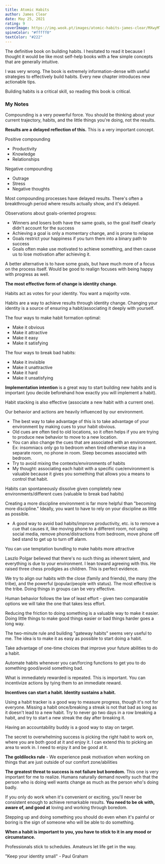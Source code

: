 ```yaml
---
title: Atomic Habits
author: James Clear
date: May 25, 2021
rating: 9
coverImage: https://img.wook.pt/images/atomic-habits-james-clear/MXwyMTg2NTQxOHwxNzcyMDUzMXwxNjQ3MzQwMzcwMDAw/500x
spineColor: "#fffff0"
textColor: "#222"
---
```


The definitive book on building habits. I hesitated to read it because I thought it would be like most self-help books with a few simple concepts that are generally intuitive.

I was very wrong. The book is extremely information-dense with useful strategies to effectively build habits. Every new chapter introduces new actionable tips.

Building habits is a critical skill, so reading this book is critical.

### My Notes

Compounding is a very powerful force. You should be thinking about your current trajectory, habits, and the little things you're doing, not the results.

**Results are a delayed reflection of this.** This is a very important concept.

Positive compounding

- Productivity
- Knowledge
- Relationships

Negative compounding

- Outrage
- Stress
- Negative thoughts

Most compounding processes have delayed results. There's often a breakthrough period where results actually show, and it's delayed.

Observations about goals-oriented progress:

- Winners and losers both have the same goals, so the goal itself clearly didn't account for the success
- Achieving a goal is only a momentary change, and is prone to relapse
- Goals restrict your happiness if you turn them into a binary path to success
- Goals often make use motivated to achieve something, and then cause us to lose motivation after achieving it.

A better alternative is to have some goals, but have much more of a focus on the process itself. Would be good to realign focuses with being happy with progress as well.

**The most effective form of change is identity change**.

Habits act as votes for your identity. You want a majority vote.

Habits are a way to achieve results through identity change. Changing your identity is a source of ensuring a habit/associating it deeply with yourself.

The four ways to make habit formation optimal:

- Make it obvious
- Make it attractive
- Make it easy
- Make it satisfying

The four ways to break bad habits:

- Make it invisible
- Make it unattractive
- Make it hard
- Make it unsatisfying

**Implementation intention** is a great way to start building new habits and is important (you decide beforehand how exactly you will implement a habit).

Habit stacking is also effective (associate a new habit with a current one).

Our behavior and actions are heavily influenced by our environment.

- The best way to take advantage of this is to take advantage of your environment by making cues to your habit obvious.
- Old cues are often tied to old locations, so it often helps if you are trying to produce new behavior to move to a new location.
- You can also change the cues that are associated with an environment. Ex: insomniacs only go to bedroom when tired otherwise stay in a separate room, no phone in room. Sleep becomes associated with bedroom.
- Try to avoid mixing the contexts/environments of habits
- My thought: associating each habit with a specific cue/environment is valuable because it gives you something that allows you a means to control that habit.

Habits can spontaneously dissolve given completely new environments/different cues (valuable to break bad habits)

Creating a more discipline environment is far more helpful than "becoming more discipline." Ideally, you want to have to rely on your discipline as little as possible.

- A good way to avoid bad habits/improve productivity, etc. is to remove a cue that causes it, like moving phone to a different room, not using social media, remove phone/distractions from bedroom, move phone off bed stand to get up to turn off alarm.

You can use temptation bundling to make habits more attractive

Laszlo Polgar believed that there's no such thing as inherent talent, and everything is due to your environment. I lean toward agreeing with this. He raised three chess prodigies as children. This is perfect evidence.

We try to align our habits with the close (family and friends), the many (the tribe), and the powerful (popular/people with status). The most effective is the tribe. Doing things in groups can be very effective.

Human behavior follows the law of least effort - given two comparable options we will take the one that takes less effort.

Reducing the friction to doing something is a valuable way to make it easier. Doing little things to make good things easier or bad things harder goes a long way.

The two-minute rule and building "gateway habits" seems very useful to me. The idea is to make it as easy as possible to start doing a habit.

Take advantage of one-time choices that improve your future abilities to do a habit.

Automate habits whenever you can/forcing functions to get you to do something good/avoid something bad.

What is immediately rewarded is repeated. This is important. You can incentivize actions by tying them to an immediate reward.

**Incentives can start a habit. Identity sustains a habit.**

Using a habit tracker is a good way to measure progress, though it's not for everyone. Missing a habit once/breaking a streak is not that bad as long as it doesn't lead to a new habit. Try to never go two days in a row breaking a habit, and try to start a new streak the day after breaking it.

Having an accountability buddy is a good way to stay on target.

The secret to overwhelming success is picking the right habit to work on, where you are both good at it and enjoy it. I can extend this to picking an area to work in. I need to enjoy it and be good at it.

**The goldilocks rule** - We experience peak motivation when working on things that are just outside of our comfort zone/abilities

**The greatest threat to success is not failure but boredom.** This one is very important for me to realize. Humans naturally demand novelty such that the person who is doing well wants change as much as the person who's doing badly.

If you only do work when it's convenient or exciting, you'll never be consistent enough to achieve remarkable results. **You need to be ok with, aware of, and good at** loving and working through boredom.

Stepping up and doing something you should do even when it's painful or boring is the sign of someone who will be able to do something.

**When a habit is important to you, you have to stick to it in any mood or circumstance.**

Professionals stick to schedules. Amateurs let life get in the way.

"Keep your identity small" - Paul Graham
